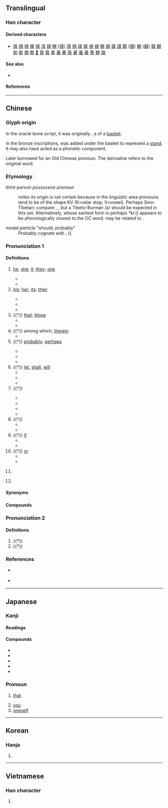 {{also|丌}}
{{character info}}
==Translingual==
{{stroke order|strokes=8}}
{{stroke order|type=animate}}

===Han character===
{{Han char|rn=12|rad=八|as=06|sn=8|four=44801|canj=TMMC|ids=⿴共𠄠}}

====Derived characters====
* [[倛]] [[掑]] [[唭]] [[帺]] [[猉]] [[淇]] [[娸]] [[騏]] ([[骐]]) [[琪]] [[棋]] [[祺]] [[稘]] [[褀]] [[蜞]] [[粸]] [[綨]] [[踑]] [[諆]] [[錤]] ([[𫓹]]) [[鯕]] ([[鲯]]) [[鶀]] [[麒]] [[剘]] [[斯]] [[期]] [[欺]] [[𤿺]] [[萁]] [[箕]] [[基]] [[棊]] [[朞]] [[惎]] [[碁]] [[蜝]] [[綦]] [[諅]] [[魌]] [[旗]]

====See also====
* {{l|mul|甚}} <!-- visually similar -->

====References====
{{Han ref|kx=0127.180|dkj=01472|dj=0286.100|hdz=10245.010|uh=5176}}

----

==Chinese==
{{zh-forms|alt=丌,亓}}

===Glyph origin===
{{Han etym}}
In the oracle bone script, it was originally {{zh-l|𠀠}}, a {{liushu|p|nocap=1}} of a [[basket]].

In the bronze inscriptions, {{och-l|丌}} was added under the basket to represent a [[stand]]. It may also have acted as a phonetic component.

Later borrowed for an Old Chinese pronoun. The derivative {{och-l|箕}} refers to the original word.

===Etymology===
; ''third-person possessive pronoun''
: {{zh-ref|Schuessler (2007)}} notes its origin is not certain because in the linguistic area pronouns tend to be of the shape KV (K=velar stop; V=vowel). Perhaps Sino-Tibetan; compare {{cog|lus|khi||that}}, {{cog|bo|-ཀྱི, -གྱི||''genitive suffix''}}, but a Tibeto-Burman /a/ should be expected in this set. Alternatively, {{cog|aav-pro|*ki/ke ~ *ku/ko||''third person pronoun''}} whose earliest form is perhaps ''*kɨ'' ({{zh-ref|Pinnow, 1965}}) appears to be phonologically closest to the OC word. {{och-l|其|id=2}} may be related to {{och-l|渠|he}}.

; ''modal particle'' "should; probably"
: Probably cognate with {{och-l|期|id=2|stipulated time; time}}, {{och-l|期|id=1|year}} ({{zh-ref|Serruys, 1982}}).

===Pronunciation 1===
{{zh-pron
|m=qí
|m-s=
|dg=
|c=kei4
|c-t=
|g=qi5
|h=pfs=khì;gd=ki2
|j=qi1
|mb=gǐ/kǐ
|md=gì
|mn=kî
|mn-t=ki5
|w=3jji
|x=ji2
|mc=1
|oc=1+2,2
|ma=
|cat=pron,det,suf,md:part,pn
}}

====Definitions====
{{zh-hanzi}}

# [[he]]; [[she]]; [[it]]; [[they]]; [[one]]
#: {{zh-x|投其所好{hào}|to adapt to somebody's taste (''lit.'' to cater to that which '''one''' likes)}}
#* {{zh-x|秦 王 恐 其 破 璧，乃 辭謝 固 請。|The king of Qin feared he would smash the jade, and thus apologized and begged him not to do so.|CL|ref=Shiji}}
#* {{zh-x|余 嘉 其 能 行 古道，作《@^師說》以 貽 之。|I would like to praise him for following the ancient customs, so I composed this piece as a gift to him.|CL|ref={{w2|zh|韓愈}}, {{lang|zh|《師說》}}}}
# [[his]]; [[her]]; [[its]]; [[their]]
#: {{zh-x|各司其職|each person performs '''his''' own function}}
#* {{zh-x|子 曰：「父 在，觀 其 志；父 沒{mò}，觀 其 行；三 年 無 改 於 父 之 道，可謂 孝 矣。」|The Master said, "While a man's father is alive, look at the bent of '''his''' will; when his father is dead, look at '''his''' conduct. If for three years he does not alter from the way of his father, he may be called filial."|ref=Analects}}
#* {{zh-x|臣 弒 其 君 可 乎？|May a minister then put '''his''' sovereign to death?|ref=Mengzi}}
#* {{zh-x|甘橘，@^大厘 城 有 之，其 味 酸。|Dali City has sweet tangerines, but '''their''' flavour is sour.|CL|ref={{RQ:Manshu|7|Tea, Trees, Herbs and Fruits|7}}}}
# {{†}} [[that]]; [[those]]
#* {{zh-x|臣 竊 以為 其 人 勇士，有 智謀。|In my humble opinion '''that''' person is brave and wise.|CL|ref=Shiji}}
#* {{zh-x|惑 而 不 從師，其 為{weí} 惑 也，終 不 解 矣。|If one is confused yet does not learn from a teacher, '''those''' doubts can never be cleared.|CL|ref={{w2|zh|韓愈}}, {{lang|zh|《師說》}}}}
# {{†}} among which; [[therein]]
#* {{zh-x|寺僧 使 小僮 持 斧，於 亂石 間，擇 其 一二 叩 之，硿{kōng}硿{kōng} 然。|The temple monk let his young servant hold an axe, and '''among''' the rocks pick one or two spots and strike at them. A sonorous sound was produced.|CL|ref={{w2|zh|蘇軾}}, {{lang|zh|《石鐘山記》}}}}
# {{†}} [[probably]]; [[perhaps]]
#: {{zh-syn|大概|或許}}
#* {{zh-x|知 進退 存亡 而 不 失 其 正 者，'''其''' 唯 聖人 乎！|The person who knows to advance and to retire, to maintain and to let perish, without ever acting incorrectly, can '''probably''' only be the sage!|ref=Yijing}}
#* {{zh-x|子曰：「不 怨 天，不 尤 人。下 學 而 上 達。知{zhī} 我 者，其 天 乎！」|The Master replied, "I do not murmur against Heaven. I do not grumble against men. My studies lie low, and my penetration rises high. There is '''probably''' only Heaven who knows me!"|ref=Analects-W}}
#* {{zh-x|微 @^管.^仲，吾 其 被{pī}髮左衽 矣。|But without Guan Zhong, we '''should''' now be wearing our hair unbound, and the lappets of our coats buttoning on the left side.|ref=Analects-W}}
# {{†}} {{lb|zh|particle indicating [[intention]]}} [[let]], [[shall]], [[will]]
#* {{zh-x|吾 其 奔 也。|I '''had better''' flee.|ref=Zuozhuan}}
#* {{zh-x|^堯 曰：「吾 其 試 哉。」|"'''Let''' me test him," said Yao.|ref=Shiji}}
#* {{zh-x|子 其 行 矣，我 其 歸 死。|Please leave, my brother! I '''will''' heed the summon and meet my death.|ref=Shiji}}
# {{†}} {{lb|zh|adverb indicating a rhetorical question}}
#: {{zh-syn|豈|難道}}
#* {{zh-x|若 火 之 燎 于 原，不可向邇，其 猶 可 撲滅？|When a fire is blazing in the flames so that it cannot be approached, '''can''' it still be beaten out?|ref=Shangshu}}
#* {{zh-x|^晉 不可 啟，寇 不可 玩；一 之 謂 甚，其 可 再 乎！|The greed of Jin is not to be triggered; robbers are not to be ignored. Once is already too much; '''how''' can there be a second occurrence?|ref=Zuozhuan}}
#* {{zh-x|國 無 主，其 能 久 乎？|Without a monarch, '''how''' can a state last long?|ref=Shiji}}
#* {{zh-x|嗚呼！其 真 無 馬 邪{yé}？|Alas! Is there really no thousand-''li'' horse?|ref={{w2|zh|韓愈}}, {{lang|zh|《馬說》}}}}
# {{†}} {{lb|zh|adverb indicating imperative}}
#* {{zh-x|吾子 其 無 廢 先君 之 功！|'''Do not''' you, my friend, nullify his merit!|ref=Zuozhuan}}
#* {{zh-x|^秦 王 使 人 謂 @^安陵.^君 曰：「寡人 欲 以 五百 里 之 地 易 @^安陵，@^安陵.^君 其 許 寡人！」|The king of Qin dispatched envoys to tell Anling Jun, "I would like to exchange five hundred ''li''s of land" for Anling. Please accept my offer!"|ref=Zhanguoce}}
# {{†}} [[if]]
#* {{zh-x|王 知 夫 苗 乎？七 八 月 之間 旱，則 苗 槁 矣。天 油然 作 雲，沛然 下雨，則 苗 浡{bó}然 興{xīng} 之 矣。其 如是，孰 能 禦 之？|Does your Majesty understand the way of the growing grain? During the seventh and eighth months, when drought prevails, the plants become dry. Then the clouds collect densely in the heavens, they send down torrents of rain, and the grain erects itself, as if by a shoot. '''If''' so, who can keep it back?|ref=Mengzi}}
#* {{zh-x|其 隙 也，則 施{yí}施{yí} 而 行，漫漫 而 遊。|'''If''' I am free, I will walk slowly and travel unrestrainedly.|CL|ref={{w2|zh|柳宗元}}, {{lang|zh|《始得西山宴遊記》}}}}
# {{†}} {{lb|zh|conjunction indicating a question with choices}} [[or]]
#* {{zh-x|@^公文軒 見 @^右師 而 驚 曰：「是 何人 也？惡{wū}乎 介 也？天 與{yú}，其 人 與{yú}？」|When Gong-wen Xian saw the Master of the Left, he was startled, and said, 'What sort of man is this? How is it he has but one foot? Is it from Heaven? '''Or''' from Man?' |ref=Zhuangzi}}
#* {{zh-x|嗚呼！言 有 窮 而 情 不可 終，汝 其 知 也 邪{yé}？其 不 知 也 邪{yé}？|Alas! My words can end but my grief cannot. Do you know? '''Or''' do you not know?|ref={{w2|zh|韓愈}}, {{lang|zh|《祭十二郎文》}}}}
# {{lb|zh|Min Dong}} {{n-g|Possessive particle.}}
# {{surname|zh}}

=====Synonyms=====
{{zh-dial|他}}
{{zh-dial|的}}

====Compounds====
{{zh-der|不憚其煩|居其大半|各異其趣|乘其不意|其他|兩全其美|名副其實|其間|其勢洶洶|其後|含糊其辭|奉其正朔|其次|地盡其利|大行其道|各從其志|吠非其主|乘其不備|其高|張大其事|不乏其人|各司其事|不計其數|允執其中|得其所|各得其宜|其樂無比|哲人其萎|不堪其擾|尤其|其應若響|慎重其事|不解其故|其來有自|微乎其微|卡其布|其程|恭逢其盛|其實|徒有其名|廁身其間|忘其所以|各展其長|上下其手|得其所哉|得其三昧|以售其奸|勉為其難|張大其詞|不其然|名過其實|出其不意|不厭其煩|其味無窮|其樂融融|復蹈其轍|何其|充其量|不厭其詳|其貌不揚|反其真|二三其德|其樂無窮|坐享其成|二三其意|大張其詞|大抬其槓|名符其實|天誘其衷|不得其死|其從如雲|大異其趣|其情可憫|其餘|恰如其分|土耳其語|土耳其浴|土耳其|不勝其擾|不勝其煩|不安其室|其內|出其不備|吞吐其辭|各行其是|各盡其用|各為其主|各得其所|其今|以售其技|出其東門|其外|其中|三緘其口|五世其昌|各行其志|其樂不窮|會逢其適|望其肩項|泰山其頹|欺以其方|死得其所|望其項背|知幾其神|盡其所長|神乎其神|用其所長|用非其人|玉成其事|望其肩背|物傷其類|擊其不意|投其所好|物盡其用|梁木其壞|獨行其是|盡其在我|直呼其名|掩其不備|突如其來|玉成其美|捨我其誰|樂在其中|神乎其技|我行其野|理過其辭|瞠乎其後|窮極其妙|洞燭其奸|掩其無備|洞察其奸|獨行其道|獨善其身|懷璧其罪|無出其右|攻其不備|極其|曲盡其妙|求其友聲|攻其無備|殷其靁|樂觀其成|確有其事|果如其言|果不其然|杼軸其空|支吾其詞|文如其人|置身其中|莫明其妙|繩其祖武|闃其無人|舍我其誰|莫名其妙|躬逢其盛|順其自然|聽其自然|身當其境|自取其咎|遂其所願|誇大其辭|適得其所|誇誇其談|首當其衝|鬼瞰其室|閃爍其詞|自食其果|過甚其實|難辭其咎|自得其樂|阿其所好|高下其手|薩其馬|誇張其辭|譽過其實|自食其力|靜觀其變|隱約其辭|貨暢其流|身臨其境|自圓其說|與其|適逢其會|適得其反|過甚其詞|這其間|自取其禍|言過其實|自取其辱|虛有其表|鄭重其事|罄其所有|有其父必有其子|阿其克|普恰克其|烏爾其|巴格其|闊其坎|依蓋爾其|依力克其|伊里其}}

===Pronunciation 2===
{{zh-pron
|m=jī
|c=gei1
|h=
|md=
|mn=
|w=
|mc=2
|oc=n,1
|ma=
|cat=part,pn
}}

====Definitions====
{{zh-hanzi}}

# {{†}} {{n-g|Used at the end of a sentence to show [[doubt]].}}
# {{†}} {{zh-used2|n}}
#: {{zh-x|^酈 食{Yì}-其{jī}|{{w|Li Yiji}} (an advisor to Liu Bang)}}

===References===
* {{qualifier|Hakka}} {{R:hak:Lau 1997}}
* {{qualifier|Min Nan}} {{thcwd|3600}}

{{zh-cat|Intermediate}}

----

==Japanese==

===Kanji===
{{ja-kanji|grade=n|rs=八06}}

====Readings====
{{ja-readings
|goon=ぎ, ご
|kanon=き
|kun=そ-の, そ-れ, それ-, し-
}}

====Compounds====
* {{ja-r|其れ|それ}}
* {{ja-r|其の|その}}
* {{ja-r|其%処|そ%こ}}
* {{ja-r|其%方|そ%ちら}}
* {{ja-r|其れ共|それとも}}

===Pronoun===
{{ja-pos|pronoun|し}}

# {{lb|ja|archaic|sort=し}} [[that]]
# [[you]]
# [[oneself]]

----

==Korean==

===Hanja===
{{ko-hanja|기}}

# {{rfdef|ko|sort=八06}}

----

==Vietnamese==

===Han character===
{{vi-readings|reading=[[kì]], [[kỳ]], [[cà]], [[khởi]]|rs=八06}}

# {{rfdef|vi|sort=八06}}